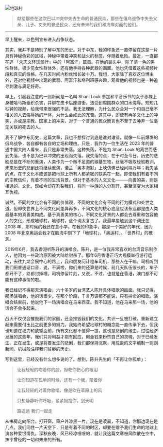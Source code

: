
<Image
  src="/images/global-village.png"
  alt="地球村"
  width={2122}
  height={1061}
  className="rounded-lg shadow-lg mb-6"
/>

> 献给那些在这次巴以冲突中失去生命的普通民众，那些在俄乌战争中失去父亲、儿子、丈夫的普通民众，还有未来的我们和海岸对面的他们。

------

早上醒来，以色列宣布进入战争状态。

其实，我并不是特别了解中东的历史。对于中东，我的印象还一直停留在这是一片具有神秘色彩的区域，神秘中带着冲突和战火的标签，伴随着危险。最近，一直都在追 「朱志文环球骑行」中的「阿富汗」篇章。在他的镜头中，除了清一色的男性群体，极少见女性群体外，还有他手持各种武器的画面。他也凭借着这些视频片段和真实的性格，在几天时间内粉丝增长破十万。我想，大家除了喜欢这位博主外，还对他视频中出现的武器、阿富汗和塔利班感兴趣，观看他的视频也是一种追寻刺激与满足好奇。

早上，引起我注意的一则新闻是一名叫 Shani Louk 参加和平音乐节的女子赤裸上身被哈马斯组织杀害，并绑在皮卡后座游街，遭受到周围群众的口水侮辱。短短几秒钟的视频，给我带来很强的不适。我无法理解，为什么民众会对一个和自己毫不相关的人去侮辱她的尸体，为什么会如此的亢奋。这其中，即使有再多文化上的冲突，亦或是宗教、国家上的冲突，对于一个普通的民众而言也不至于去唾弃一位毫无关联的死去的人。

我不了解中东历史，这篇文章，我也不想探讨到底是谁对谁错，就像一年前爆发的俄乌战争，各自都有各自的立场和理由。只是，我作为一位生活在 2023 年的普通中国大陆人看来，我只是非常失落。这种失落，不是为 Shani Louk 的离世而感到失落，也不是为巴以冲突的出现而失落。我失落的点，在于时至今日，历史的悲剧总是在不断的重演，人类作为一个微不足道的碳基生物，丝毫不吸取经验教训，未来历史的悲剧还将继续重演，诺兰「奥本海默」上映仿佛已经间隔万年；我失落的点，在于文化本应该是把地球上所有人都紧密的联系在一起，即使我们有着不同的宗教信仰，有着不同的生活背景，但对于基本的人文文化———向善的美，则是相通的。文化，现如今却在割裂我们，将同一种族的人分割开，甚至演变为大家相互仇视。

诚然，不同的文化会有不同的价值观，不同的文化会有不同的行为模式和处世之道。但即使世界上不同文化间差异再多，不同文化的核心底层应该永远都是由人类最基本的真善美构成。基于真善美的核心，不同文化背景的人都会去尊重和包容他人的文化，形成地球村。地球村，这个词太复古了。我最早接触到这个词还在 2008 年，那时候的我还在念小学。在我的印象中，那是一个美好的年代，因为 2008 年北京奥运会我才在脑海中刻下了「地球村」、「奥运村」、「世界村」的概念。

2019年6月，我去香港听陈升的演唱会。陈升，是一位我非常喜欢的台湾音乐制作人，他因为一些政治原因被大陆给封杀了。那年6月香港正巧大规模举行游行运动，去往九龙会展中心的路上，我和朋友问计程车司机，那些人在干嘛。司机听到我们用普通话口音，说，不满啦，你们来的还算是时候，前几天队伍很长的，车子都开不了，路都封掉哩。司机停留片刻，又说，不过，也就是在香港，澳门都不可能有这种事情的啦。

我已经记不得那天演唱会，六十多岁的台湾艺人陈升具体唱歌的画面。我只记得，那场演唱会，他的话很少，在那个阶段，千言万语都不能说，只有拼命的唱歌。演唱会结束前，他说他下一场演唱会在马来西亚。我不知道，他在马来那一场，他的话会不会多起来。

战火不仅仅会摧毁我们的家园，还会摧毁我们的文化。共识一旦被打破，重新建立起来需要付出比之前更多的努力。我始终希望地球村的概念能一直传承下去，但我也知道在权力和欲望面前，所有文化都不值得一提，这也是悲剧的缘由。过往经济发展的这些年，我们只对利益才抱有回应，用金钱来粉饰自己的灵魂，对于已经发生、正在发生，或是将要发生的悲剧，我们都保持沉默，用荒诞的文字编制一则则新闻，机械般注释我们贫瘠的历史。

写到这里，已经没有什么想多说的了。想到，陈升先生的「不再让你孤单」：

> 让我轻轻的吻着你的脸，擦乾你伤心的眼泪
>
> 让你知道在孤单的时候，还有一个我，陪着你
>
> 让我轻轻的对着你歌唱，像是吹在草原上的风
>
> 只想静静听你呼吸，紧紧拥抱你，到天明
>
> 路遥远 我们一起走

从书房走向阳台，打开窗，窗户外漆黑一片。现在是凌晨，不知道，你那边现在是几点。我们同住一片天空下，只是有着不同的时区，却要在赠予我们生命的地球上演各种爱恨情仇。深秋夜晚，风已经凉嗖嗖的，就让我这篇文章被风吹散在空中，抹平曾经的一切和未来的所有。
